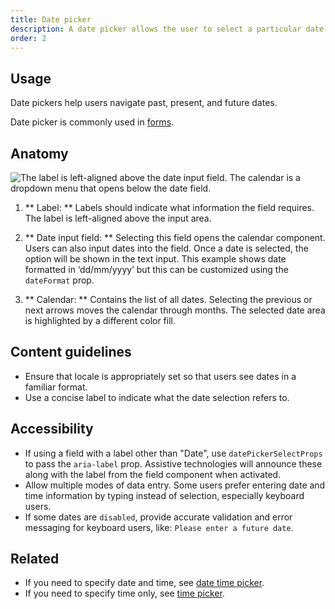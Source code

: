 ```yaml
---
title: Date picker
description: A date picker allows the user to select a particular date.
order: 2
---
```


## Usage

Date pickers help users navigate past, present, and future dates.

Date picker is commonly used in [forms](/patterns/forms).

## Anatomy

![The label is left-aligned above the date input field. The calendar is a dropdown menu that opens below the date field.](/images/date-picker-anatomy.png)

1. ** Label: ** Labels should indicate what information the field requires. The label is
   left-aligned above the input area.

2. ** Date input field: ** Selecting this field opens the calendar component. Users can also input
   dates into the field. Once a date is selected, the option will be shown in the text input. This
   example shows date formatted in ‘dd/mm/yyyy’ but this can be customized using the `dateFormat`
   prop.

3. ** Calendar: ** Contains the list of all dates. Selecting the previous or next arrows moves the
   calendar through months. The selected date area is highlighted by a different color fill.

## Content guidelines

- Ensure that locale is appropriately set so that users see dates in a familiar format.
- Use a concise label to indicate what the date selection refers to.

## Accessibility

- If using a field with a label other than "Date", use `datePickerSelectProps` to pass the
  `aria-label` prop. Assistive technologies will announce these along with the label from the field
  component when activated.
- Allow multiple modes of data entry. Some users prefer entering date and time information by typing
  instead of selection, especially keyboard users.
- If some dates are `disabled`, provide accurate validation and error messaging for keyboard users,
  like: `Please enter a future date`.

## Related

- If you need to specify date and time, see [date time picker](/components/date-time-picker).
- If you need to specify time only, see [time picker](/components/time-picker).
